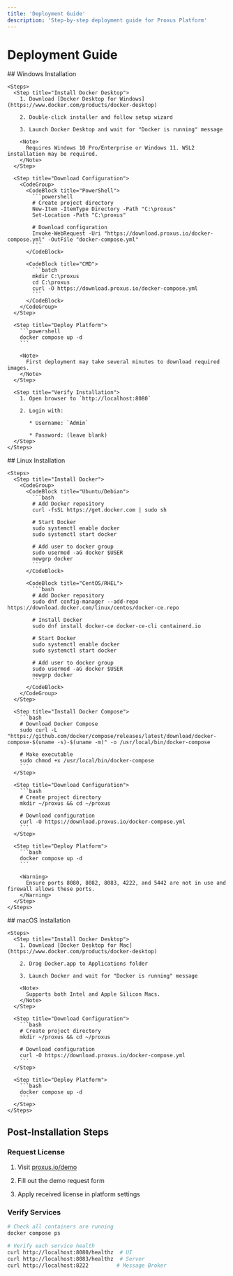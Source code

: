 ```yaml
---
title: 'Deployment Guide'
description: 'Step-by-step deployment guide for Proxus Platform'
---
```


# Deployment Guide

<Tabs>
  <Tab title="Windows">
    ## Windows Installation

    <Steps>
      <Step title="Install Docker Desktop">
        1. Download [Docker Desktop for Windows](https://www.docker.com/products/docker-desktop)

        2. Double-click installer and follow setup wizard

        3. Launch Docker Desktop and wait for "Docker is running" message

        <Note>
          Requires Windows 10 Pro/Enterprise or Windows 11. WSL2 installation may be required.
        </Note>
      </Step>

      <Step title="Download Configuration">
        <CodeGroup>
          <CodeBlock title="PowerShell">
            ```powershell
            # Create project directory
            New-Item -ItemType Directory -Path "C:\proxus"
            Set-Location -Path "C:\proxus"

            # Download configuration
            Invoke-WebRequest -Uri "https://download.proxus.io/docker-compose.yml" -OutFile "docker-compose.yml"
            ```
          </CodeBlock>

          <CodeBlock title="CMD">
            ```batch
            mkdir C:\proxus
            cd C:\proxus
            curl -O https://download.proxus.io/docker-compose.yml
            ```
          </CodeBlock>
        </CodeGroup>
      </Step>

      <Step title="Deploy Platform">
        ```powershell
        docker compose up -d
        ```

        <Note>
          First deployment may take several minutes to download required images.
        </Note>
      </Step>

      <Step title="Verify Installation">
        1. Open browser to `http://localhost:8080`

        2. Login with:

           * Username: `Admin`

           * Password: (leave blank)
      </Step>
    </Steps>
  </Tab>

  <Tab title="Linux">
    ## Linux Installation

    <Steps>
      <Step title="Install Docker">
        <CodeGroup>
          <CodeBlock title="Ubuntu/Debian">
            ```bash
            # Add Docker repository
            curl -fsSL https://get.docker.com | sudo sh

            # Start Docker
            sudo systemctl enable docker
            sudo systemctl start docker

            # Add user to docker group
            sudo usermod -aG docker $USER
            newgrp docker
            ```
          </CodeBlock>

          <CodeBlock title="CentOS/RHEL">
            ```bash
            # Add Docker repository
            sudo dnf config-manager --add-repo https://download.docker.com/linux/centos/docker-ce.repo

            # Install Docker
            sudo dnf install docker-ce docker-ce-cli containerd.io

            # Start Docker
            sudo systemctl enable docker
            sudo systemctl start docker

            # Add user to docker group
            sudo usermod -aG docker $USER
            newgrp docker
            ```
          </CodeBlock>
        </CodeGroup>
      </Step>

      <Step title="Install Docker Compose">
        ```bash
        # Download Docker Compose
        sudo curl -L "https://github.com/docker/compose/releases/latest/download/docker-compose-$(uname -s)-$(uname -m)" -o /usr/local/bin/docker-compose

        # Make executable
        sudo chmod +x /usr/local/bin/docker-compose
        ```
      </Step>

      <Step title="Download Configuration">
        ```bash
        # Create project directory
        mkdir ~/proxus && cd ~/proxus

        # Download configuration
        curl -O https://download.proxus.io/docker-compose.yml
        ```
      </Step>

      <Step title="Deploy Platform">
        ```bash
        docker compose up -d
        ```

        <Warning>
          Ensure ports 8080, 8082, 8083, 4222, and 5442 are not in use and firewall allows these ports.
        </Warning>
      </Step>
    </Steps>
  </Tab>

  <Tab title="macOS">
    ## macOS Installation

    <Steps>
      <Step title="Install Docker Desktop">
        1. Download [Docker Desktop for Mac](https://www.docker.com/products/docker-desktop)

        2. Drag Docker.app to Applications folder

        3. Launch Docker and wait for "Docker is running" message

        <Note>
          Supports both Intel and Apple Silicon Macs.
        </Note>
      </Step>

      <Step title="Download Configuration">
        ```bash
        # Create project directory
        mkdir ~/proxus && cd ~/proxus

        # Download configuration
        curl -O https://download.proxus.io/docker-compose.yml
        ```
      </Step>

      <Step title="Deploy Platform">
        ```bash
        docker compose up -d
        ```
      </Step>
    </Steps>
  </Tab>
</Tabs>

## Post-Installation Steps

### Request License

1. Visit [proxus.io/demo](https://www.proxus.io/demo)

2. Fill out the demo request form

3. Apply received license in platform settings

### Verify Services

```bash
# Check all containers are running
docker compose ps

# Verify each service health
curl http://localhost:8080/healthz  # UI
curl http://localhost:8083/healthz  # Server
curl http://localhost:8222         # Message Broker
```